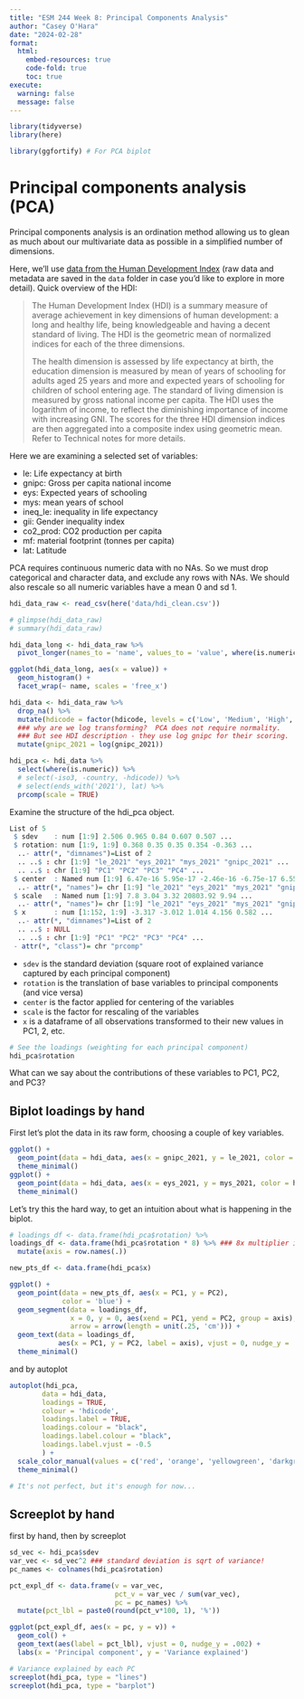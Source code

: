 ```yaml
---
title: "ESM 244 Week 8: Principal Components Analysis"
author: "Casey O'Hara"
date: "2024-02-28"
format: 
  html:
    embed-resources: true
    code-fold: true
    toc: true
execute:
  warning: false
  message: false
---
```


```r

library(tidyverse)
library(here)

library(ggfortify) # For PCA biplot

```

# Principal components analysis (PCA)

Principal components analysis is an ordination method allowing us to glean as much about our multivariate data as possible in a simplified number of dimensions.

Here, we'll use [data from the Human Development Index](https://hdr.undp.org/data-center) (raw data and metadata are saved in the `data` folder in case you'd like to explore in more detail).  Quick overview of the HDI:

> The Human Development Index (HDI) is a summary measure of average achievement in key dimensions of human development: a long and healthy life, being knowledgeable and having a decent standard of living. The HDI is the geometric mean of normalized indices for each of the three dimensions.
> 
> The health dimension is assessed by life expectancy at birth, the education dimension is measured by mean of years of schooling for adults aged 25 years and more and expected years of schooling for children of school entering age. The standard of living dimension is measured by gross national income per capita. The HDI uses the logarithm of income, to reflect the diminishing importance of income with increasing GNI. The scores for the three HDI dimension indices are then aggregated into a composite index using geometric mean. Refer to Technical notes for more details.

Here we are examining a selected set of variables:

* le: Life expectancy at birth
* gnipc: Gross per capita national income
* eys: Expected years of schooling
* mys: mean years of school
* ineq_le: inequality in life expectancy
* gii: Gender inequality index
* co2_prod: CO2 production per capita
* mf: material footprint (tonnes per capita)
* lat: Latitude

PCA requires continuous numeric data with no NAs.  So we must drop categorical and character data, and exclude any rows with NAs.  We should also rescale so all numeric variables have a mean 0 and sd 1.

```r
hdi_data_raw <- read_csv(here('data/hdi_clean.csv')) 

# glimpse(hdi_data_raw)
# summary(hdi_data_raw)

hdi_data_long <- hdi_data_raw %>%
  pivot_longer(names_to = 'name', values_to = 'value', where(is.numeric))

ggplot(hdi_data_long, aes(x = value)) +
  geom_histogram() +
  facet_wrap(~ name, scales = 'free_x')
```

```r
hdi_data <- hdi_data_raw %>%
  drop_na() %>%
  mutate(hdicode = factor(hdicode, levels = c('Low', 'Medium', 'High', 'Very High'))) %>%
  ### why are we log transforming?  PCA does not require normality.  
  ### But see HDI description - they use log gnipc for their scoring.
  mutate(gnipc_2021 = log(gnipc_2021))

hdi_pca <- hdi_data %>% 
  select(where(is.numeric)) %>%
  # select(-iso3, -country, -hdicode)) %>%
  # select(ends_with('2021'), lat) %>%
  prcomp(scale = TRUE)
```

Examine the structure of the hdi_pca object.

```r
List of 5
 $ sdev    : num [1:9] 2.506 0.965 0.84 0.607 0.507 ...
 $ rotation: num [1:9, 1:9] 0.368 0.35 0.35 0.354 -0.363 ...
  ..- attr(*, "dimnames")=List of 2
  .. ..$ : chr [1:9] "le_2021" "eys_2021" "mys_2021" "gnipc_2021" ...
  .. ..$ : chr [1:9] "PC1" "PC2" "PC3" "PC4" ...
 $ center  : Named num [1:9] 6.47e-16 5.95e-17 -2.46e-16 -6.75e-17 6.55e-17 ...
  ..- attr(*, "names")= chr [1:9] "le_2021" "eys_2021" "mys_2021" "gnipc_2021" ...
 $ scale   : Named num [1:9] 7.8 3.04 3.32 20803.92 9.94 ...
  ..- attr(*, "names")= chr [1:9] "le_2021" "eys_2021" "mys_2021" "gnipc_2021" ...
 $ x       : num [1:152, 1:9] -3.317 -3.012 1.014 4.156 0.582 ...
  ..- attr(*, "dimnames")=List of 2
  .. ..$ : NULL
  .. ..$ : chr [1:9] "PC1" "PC2" "PC3" "PC4" ...
 - attr(*, "class")= chr "prcomp"
```

* `sdev` is the standard deviation (square root of explained variance captured by each principal component)
* `rotation` is the translation of base variables to principal components (and vice versa)
* `center` is the factor applied for centering of the variables
* `scale` is the factor for rescaling of the variables
* `x` is a dataframe of all observations transformed to their new values in PC1, 2, etc.


``` r
# See the loadings (weighting for each principal component)
hdi_pca$rotation
```

What can we say about the contributions of these variables to PC1, PC2, and PC3?

## Biplot loadings by hand

First let's plot the data in its raw form, choosing a couple of key variables.

```r
ggplot() +
  geom_point(data = hdi_data, aes(x = gnipc_2021, y = le_2021, color = hdicode)) +
  theme_minimal()
ggplot() +
  geom_point(data = hdi_data, aes(x = eys_2021, y = mys_2021, color = hdicode)) +
  theme_minimal()
```

Let's try this the hard way, to get an intuition about what is happening in the biplot.

```r
# loadings_df <- data.frame(hdi_pca$rotation) %>%
loadings_df <- data.frame(hdi_pca$rotation * 8) %>% ### 8x multiplier is arbitrary, to extend the length of the arrows
  mutate(axis = row.names(.))

new_pts_df <- data.frame(hdi_pca$x)

ggplot() +
  geom_point(data = new_pts_df, aes(x = PC1, y = PC2), 
             color = 'blue') +
  geom_segment(data = loadings_df,
               x = 0, y = 0, aes(xend = PC1, yend = PC2, group = axis),
               arrow = arrow(length = unit(.25, 'cm'))) +
  geom_text(data = loadings_df,
            aes(x = PC1, y = PC2, label = axis), vjust = 0, nudge_y = .01) +
  theme_minimal()
```

and by autoplot

``` r
autoplot(hdi_pca,
     	data = hdi_data,
     	loadings = TRUE,
     	colour = 'hdicode',
     	loadings.label = TRUE,
     	loadings.colour = "black",
     	loadings.label.colour = "black",
     	loadings.label.vjust = -0.5
     	) +
  scale_color_manual(values = c('red', 'orange', 'yellowgreen', 'darkgreen')) +
  theme_minimal()

# It's not perfect, but it's enough for now...
```

## Screeplot by hand

first by hand, then by screeplot
```r
sd_vec <- hdi_pca$sdev
var_vec <- sd_vec^2 ### standard deviation is sqrt of variance!
pc_names <- colnames(hdi_pca$rotation)

pct_expl_df <- data.frame(v = var_vec,
                          pct_v = var_vec / sum(var_vec),
                          pc = pc_names) %>%
  mutate(pct_lbl = paste0(round(pct_v*100, 1), '%'))

ggplot(pct_expl_df, aes(x = pc, y = v)) +
  geom_col() +
  geom_text(aes(label = pct_lbl), vjust = 0, nudge_y = .002) +
  labs(x = 'Principal component', y = 'Variance explained')
```

```r
# Variance explained by each PC
screeplot(hdi_pca, type = "lines")
screeplot(hdi_pca, type = "barplot")
```

